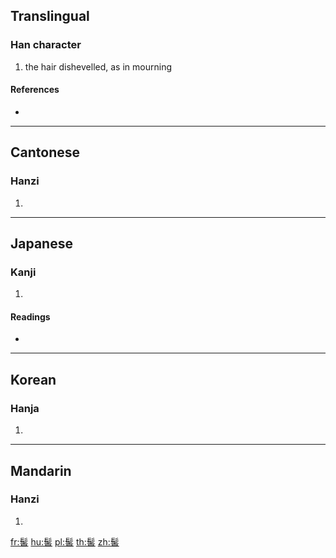 {{character info/new}}
==Translingual==

===Han character===
{{Han char|rn=190|rad=髟|as=06|sn=16|four=72604|canj=SHHJR}}

# the hair dishevelled, as in mourning

====References====
* {{Han ref|kx=1454.150|dkj=45439|dj=1984.390|hdz=74524.100|uh=9AFA|ud=39674|bh=EC6F|bd=60527}}

----

==Cantonese==

===Hanzi===
{{yue-hanzi|jyut=|y=kut3}}

# {{defn|lang=yue|sort=髟06}}

----

==Japanese==

===Kanji===
{{ja-kanji|grade=|rs=髟06}}

# {{defn|lang=ja|sort=髟06}}

====Readings====
* {{ja-readings|on=[[がつ]] (gatsu), [[がち]] (gachi)|kun=[[たばねる]] (tabaneru)}}

----

==Korean==

===Hanja===
{{ko-hanja|hangeul=괄|eumhun=|rv=gwal|mr=kwal|y=kwal}}

# {{defn|lang=ko|sort=髟06}}

----

==Mandarin==

===Hanzi===
{{cmn-hanzi|pin=[[guà]] ([[gua4]])|wg=kua<sup>4</sup>}}

# {{defn|lang=cmn|sort=髟06}}

[[fr:髺]]
[[hu:髺]]
[[pl:髺]]
[[th:髺]]
[[zh:髺]]
